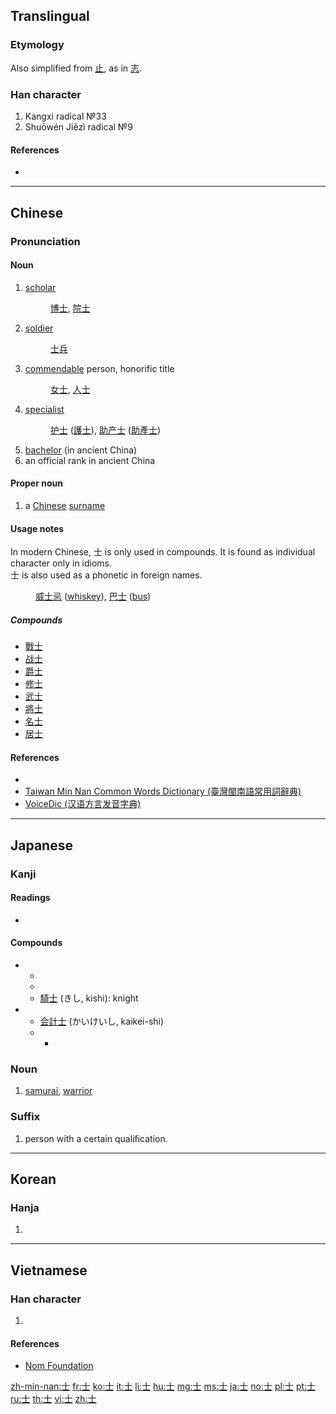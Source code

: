 {{also|土|±}}
==Translingual==
{{stroke order|type=animate}}

===Etymology===
{{Han etyl}}
Also simplified from [[止]], as in [[志]].

===Han character===
{{Han char|rn=33|rad=士|as=00|sn=3|four=40100|canj=JM|ids=⿱十一}}

# Kangxi radical №33
# Shuōwén Jiězì radical №9

====References====
* {{Han ref|kx=0242.380|dkj=05638|dj=0482.380|hdz=10416.010|uh=58EB|ud=22763|bh=A468|bd=42088}}

----

==Chinese==
{{zh-forms}}

===Pronunciation===
{{zh-pron
|m=shì
|c=si6
|h=pfs=sṳ
|mn=sū
|w=
|mc=y
|oc=y
|ma=|ma2=
|cat=n
}}

====Noun====
{{zh-noun|ts|pin=shì|pint=shi4|sort=士00}}

# [[scholar]]
#: [[博士]], [[院士]]
# [[soldier]]
#: [[士兵]]
# [[commendable]] person, honorific title
#: [[女士]], [[人士]]
# [[specialist]]
#: [[护士]] ([[護士]]), [[助产士]] ([[助產士]])
# [[bachelor]] (in ancient China)
# an official rank in ancient China

====Proper noun====
{{cmn-proper noun|ts|pin=shì|pint=shi4|sort=士00}}

# a [[Chinese]] [[surname]]

====Usage notes====
In modern Chinese, 士 is only used in compounds. It is found as individual character only in idioms.<br>
士 is also used as a phonetic in foreign names.
: [[威士忌]] ([[whiskey]]), [[巴士]] ([[bus]])

=====Compounds=====
* [[戰士]]
* [[战士]]
* [[爵士]]
* [[修士]]
* [[武士]]
* [[將士]]
* [[名士]]
* [[居士]]

====References====
* {{cite web
|url=http://www.mdbg.net/chindict/chindict.php?page=worddict&wdrst=0&wdqb=士
|title=士
|work=MDBG English to Chinese dictionary ( Based on CC-CEDICT )
|language=Mandarin/English
|accessdate=2014-02-15}}
* [http://twblg.dict.edu.tw/holodict_new/result_detail.jsp?n_no=193&curpage=1&sample=%E5%A3%AB&radiobutton=1&querytarget=1&limit=20&pagenum=2&rowcount=25 Taiwan Min Nan Common Words Dictionary (臺灣閩南語常用詞辭典)]
* [http://cn.voicedic.com/ VoiceDic (汉语方言发音字典)]

----

==Japanese==

===Kanji===
{{ja-kanji|grade=4|rs=士00}}

====Readings====
* {{ja-readings|goon=[[じ]] (ji)|kanon=[[し]] (shi)|kun=[[さむらい]] (samurai), [[つかさ]] (tsukasa)}}

====Compounds====
* {{sense|samurai}}
** {{m|ja|武士||samurai|tr=[[bushi]]|sc=Jpan}}
** {{m|ja|戦士||[[soldier]], [[warrior]]|tr=[[せんし]], [[senshi]]|sc=Jpan}}
** [[騎士]] (きし, kishi): knight
* {{sense|person who has a good social background}}
** [[会計士]] (かいけいし, kaikei-shi)
** {{m|ja|博士||doctor (degree)|tr=hakase|sc=Jpan}}
*** {{m|ja|博士論文||doctoral thesis|tr=hakase ronbun|sc=Jpan}}

===Noun===
{{ja-noun|し}}

# [[samurai]], [[warrior]]

===Suffix===
{{ja-pos|し|suffix}}

# person with a certain qualification.
#: {{ja-usex|弁護'''士'''|べんご'''し'''|a lawyer}}
#: {{ja-usex|会計'''士'''|かいけい'''し'''|an accountant}}

----

==Korean==

===Hanja===
{{ko-hanja|hangeul=사|rv=sa|mr=sa}}

# {{defn|lang=ko|sort=士00}}

----

==Vietnamese==

===Han character===
{{vi-hantu|[[sĩ]], [[sãi]], [[sõi]], [[sỡi]]|rs=士00}}

# {{defn|lang=vi|sort=士00}}

====References====
* [http://nomfoundation.org/common/nom_details.php?codepoint=58eb Nom Foundation]

[[Category:CJKV radicals| ]]

[[zh-min-nan:士]]
[[fr:士]]
[[ko:士]]
[[it:士]]
[[li:士]]
[[hu:士]]
[[mg:士]]
[[ms:士]]
[[ja:士]]
[[no:士]]
[[pl:士]]
[[pt:士]]
[[ru:士]]
[[th:士]]
[[vi:士]]
[[zh:士]]